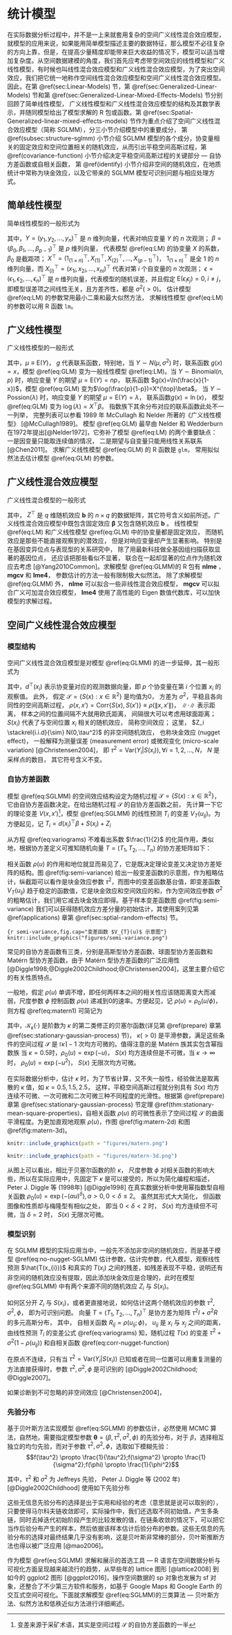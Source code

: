 # 统计模型 {#models}

在实际数据分析过程中，并不是一上来就套用复杂的空间广义线性混合效应模型，就模型的应用来说，如果能用简单模型描述主要的数据特征，那么模型不必往复杂的方向上靠，但是，在提高少量精度却能带来巨大收益的情况下，模型可以适当增加复杂度。从空间数据建模的角度，我们首先应考虑带空间效应的线性模型和广义线性模型，有时候也叫线性混合效应模型和广义线性混合效应模型，为了突出空间效应，我们把它统一地称作空间线性混合效应模型和空间广义线性混合效应模型。因此，在第 \@ref(sec:Linear-Models) 节，第 \@ref(sec:Generalized-Linear-Models) 节和第 \@ref(sec:Generalized-Linear-Mixed-Effects-Models) 节分别回顾了简单线性模型， 广义线性模型和广义线性混合效应模型的结构及其数学表示，并随同模型给出了模型求解的 R 包或函数。第 \@ref(sec:Spatial-Generalized-linear-mixed-effects-models) 节作为重点介绍了空间广义线性混合效应模型（简称 SGLMM），分三小节介绍模型中的重要成分， 第  \@ref(subsec:structure-sglmm) 小节介绍 SGLMM 模型的各个成分，协变量相关的固定效应和空间位置相关的随机效应，从而引出平稳空间高斯过程，第 \@ref(covariance-function) 小节介绍决定平稳空间高斯过程的关键部分 --- 自协方差函数或自相关函数， 第 \@ref(identify) 小节介绍非空间的随机效应，在地质统计中常称为块金效应，以及它带来的 SGLMM 模型可识别问题与相应处理方式。


## 简单线性模型 {#sec:Linear-Models}

简单线性模型的一般形式为

\begin{equation}
Y = X^{\top}\beta + \epsilon, \mathrm{E}(\epsilon) = 0, \mathrm{Cov}(\epsilon) = \sigma^2\mathbf{I}  (\#eq:LM)
\end{equation}

\noindent 其中，$Y = (y_1,y_2,\ldots,y_n)^{\top}$ 是 $n$ 维列向量，代表对响应变量 $Y$ 的 $n$ 次观测； $\beta = (\beta_0,\beta_1,\ldots,\beta_{p-1})^{\top}$ 是 $p$ 维列向量， 代表模型 \@ref(eq:LM) 的协变量 $X$ 的系数，$\beta_0$ 是截距项； $X^{\top} = (1_{(1\times n)}^{\top},X_{(1)}^{\top},X_{(2)}^{\top},\ldots,X_{(p-1)}^{\top})$， $1_{(1\times n)}^{\top}$ 是全 1 的 $n$ 维列向量，而 $X_{(i)}^{\top} = (x_{1i},x_{2i},\ldots,x_{ni})^{\top}$ 代表对第 $i$ 个自变量的 $n$ 次观测； $\epsilon = (\epsilon_1,\epsilon_2,\ldots,\epsilon_n)^{\top}$ 是 $n$ 维列向量，代表模型的随机误差，并且假定 $\mathrm{E}(\epsilon_i \epsilon_j) = 0, i \ne j$， 即模型误差项之间线性无关，且方差齐性，都是 $\sigma^2(>0)$。 估计模型 \@ref(eq:LM) 的参数常用最小二乘和最大似然方法， 求解线性模型 \@ref(eq:LM) 的参数可以用 R 函数 `lm`。


## 广义线性模型 {#sec:Generalized-Linear-Models}

广义线性模型的一般形式

\begin{equation}
g(\mu) = X^{\top}\beta  (\#eq:GLM)
\end{equation}

\noindent 其中，$\mu \equiv \mathrm{E}(Y)$， $g$ 代表联系函数，特别地，当 $Y \sim N(\mu,\sigma^2)$ 时，联系函数 $g(x) = x$，模型 \@ref(eq:GLM) 变为一般线性模型 \@ref(eq:LM)。当 $Y \sim \mathrm{Binomial}(n,p)$ 时，响应变量 $Y$ 的期望 $\mu =\mathrm{E}(Y) = np$， 联系函数 $g(x)=\ln(\frac{x}{1-x})$，模型 \@ref(eq:GLM) 变为$\log(\frac{p}{1-p})=X^{\top}\beta$。 当 $Y \sim \mathrm{Possion}(\lambda)$ 时，响应变量 $Y$ 的期望 $\mu =\mathrm{E}(Y) = \lambda$， 联系函数$g(x) = \ln(x)$， 模型 \@ref(eq:GLM) 变为 $\log(\lambda) = X^{\top}\beta$。 指数族下其余分布对应的联系函数此处不一一列举， 完整列表可以参看 1989 年 McCullagh 和 Nelder 所著的《广义线性模型》 [@McCullagh1989]。 模型 \@ref(eq:GLM) 最早由 Nelder 和 Wedderburn 在1972年提出[@Nelder1972]，它弥补了模型 \@ref(eq:LM) 的两个重要缺点： 一是因变量只能取连续值的情况， 二是期望与自变量只能用线性关系联系 [@Chen2011]。 求解广义线性模型 \@ref(eq:GLM) 的 R 函数是 `glm`， 常用拟似然法去估计模型 \@ref(eq:GLM) 的参数。

## 广义线性混合效应模型 {#sec:Generalized-Linear-Mixed-Effects-Models}

广义线性混合模型的一般形式

\begin{equation}
g(\mu) = X^{\top}\boldsymbol{\beta} + Z^{\top}\mathbf{b}  (\#eq:GLMM)
\end{equation}

\noindent 其中， $Z^{\top}$ 是 $q$ 维随机效应 $\mathbf{b}$ 的 $n \times q$ 的数据矩阵，其它符号含义如前所述。广义线性混合效应模型中既包含固定效应 $\boldsymbol{\beta}$ 又包含随机效应 $\mathbf{b}$ 。 线性模型 \@ref(eq:LM) 和广义线性模型 \@ref(eq:GLM) 中的协变量都是固定效应， 而随机效应是那些不能直接观察到的潜效应， 但是对响应变量却产生显著影响。 特别是在基因变异位点与表现型的关系研究中， 除了用最新科技做全基因组扫描获取显著的基因位点， 还应该把那些看似不显著， 联合在一起却显著的位点作为随机效应去考虑 [@Yang2010Common]。求解模型 \@ref(eq:GLMM)的 R 包有 **nlme** ，**mgcv**  和 **lme4**， 参数估计的方法一般有限制极大似然法。 除了求解模型 \@ref(eq:GLMM) 外， **nlme** 可以拟合一些非线性混合效应模型， **mgcv** 可以拟合广义可加混合效应模型， **lme4** 使用了高性能的 Eigen 数值代数库，可以加快模型的求解过程。

## 空间广义线性混合效应模型 {#sec:Spatial-Generalized-linear-mixed-effects-models}

### 模型结构 {#subsec:structure-sglmm}

空间广义线性混合效应模型是对模型 \@ref(eq:GLMM) 的进一步延伸，其一般形式为

\begin{equation}
g(\mu_i) = d(x_i)^{\top}\beta + S(x_i) + Z_i (\#eq:SGLMM)
\end{equation}

\noindent 其中，$d^{\top}(x_i)$ 表示协变量对应的观测数据向量，即 $p$ 个协变量在第 $i$ 个位置 $x_i$ 的观察值。 此外， 假定 $\mathcal{S} = \{S(x): x \in \mathbb{R}^2\}$ 是均值为0， 方差为 $\sigma^2$，平稳且各向同性的空间高斯过程， $\rho(x,x') = \mathrm{Corr}\{S(x),S(x')\} \equiv \rho(\|x,x'\|)$， $\|\cdot\|$ 表示距离， 样本之间的位置间隔不大就用欧氏距离， 间隔很大可以考虑用球面距离； $S(x_i)$ 代表了与空间位置 $x_i$ 相关的随机效应， 简称空间效应； 这里， $Z_i \stackrel{i.i.d}{\sim} N(0,\tau^2)$ 的非空间随机效应， 也称块金效应 (nugget effect)， 一般解释为测量误差 (measurement error) 或微观变化 (micro-scale variation) [@Christensen2004]， 即 $\tau^2=\mathrm{Var}(Y_{i}|S(x_{i})),\forall i = 1,2, \ldots, N$， $N$ 是采样点的数目， 其它符号含义不变。


### 自协方差函数 {#covariance-function}

模型 \@ref(eq:SGLMM) 的空间效应结构设定为随机过程 $\mathcal{S} = \{S(x): x \in \mathbb{R}^2\}$，它由自协方差函数决定。在给出随机过程 $\mathcal{S}$ 的自协方差函数之前， 先计算一下它的理论变差 $V(x,x')$^[变差来源于采矿术语，其实是空间过程 $\mathcal{S}$ 的自协方差函数的一半]，模型 \@ref(eq:SGLMM) 的线性预测 $T_{i}$ 的变差 $V_{T}(u_{ij})$。为方便起见，记 $T_{i} = d(x_i)^{\top}\beta + S(x_i) + Z_i$

\begin{equation}
\begin{aligned}
V(x,x') 
      &= \frac{1}{2}\mathrm{Var}\{S(x)-S(x')\}\\
      &= \frac{1}{2}\mathrm{Cov}(S(x)-S(x'),S(x)-S(x'))\\
      &= \frac{1}{2}\{E[S(x)-S(x')][S(x)-S(x')]-[E(S(x)-S(x'))]^2\}\\
      &= \sigma^2-\mathrm{Cov}(S(x),S(x'))=\sigma^2\{1-\rho(u)\}\\
V_{T}(u_{ij})
      &= \frac{1}{2}\mathrm{Var}\{T_{i}(x)-T_{j}(x)\} \\
      &= \frac{1}{2}\mathrm{E}[(T_{i}-T_{j})^2]=\tau^2+\sigma^2(1-\rho(u_{ij})) 
\end{aligned} (\#eq:variograms)
\end{equation}

\noindent 从方程 \@ref(eq:variograms) 不难看出系数 $\frac{1}{2}$ 的化简作用，类似地，根据协方差定义可推知随机向量 $T = (T_1,T_2,\ldots,T_n)$ 的协方差矩阵如下：

\begin{equation}
\begin{aligned}
\mathrm{Cov}(T_{i}(x),T_{i}(x)) &= \mathrm{E}[S(x_i)]^2 + \mathrm{E}Z_{i}^{2}= \sigma^2+\tau^2 \\
\mathrm{Cov}(T_{i}(x),T_{j}(x)) &= \mathrm{E}[S(x_i)S(x_j)]  = \sigma^2\rho(u_{ij})
\end{aligned}
\end{equation}

\noindent 相关函数 $\rho(u)$ 的作用和地位就显而易见了，它是既决定理论变差又决定协方差矩阵的结构。图 \@ref(fig:semi-variance) 给出一般变差函数的示意图，作为粗略估计，纵截距可以看作是块金效应参数 $\tau^2$，而图中的变差函数基台值，即变差函数 $V_{T}(u_{ij})$ 趋于稳定的函数值，它是块金效应和空间效应的和，作为空间效应参数 $\sigma^2$ 的粗略估计，我们用它减去块金效应即得。基于样本变差函数图 \@ref(fig:semi-variance) 我们可以获得随机效应方差分量的初始估计，其使用案列见第 \@ref(applications) 章第 \@ref(sec:sptial-random-effects) 节。

```{r semi-variance,fig.cap="变差函数 $V_{T}(u)$ 示意图"}
knitr::include_graphics("figures/semi-variance.png")
```

常见的自协方差函数有三类，分别是高斯型协方差函数、球面型协方差函数和 Matérn 型协方差函数，由于 Matérn 型协方差函数的广泛应用性 [@Diggle1998;@Diggle2002Childhood;@Christensen2004]，这里主要介绍它的有关性质特点。

\begin{equation}
\rho(u)=\{2^{\kappa -1}\Gamma(\kappa)\}^{-1}(u/\phi)^{\kappa}\mathcal{K}_{\kappa}(u/\phi),u > 0 (\#eq:matern1)
\end{equation}

\noindent 一般地，假定 $\rho(u)$ 单调不增，即任何两样本之间的相关性应该随距离变大而减弱，尺度参数 $\phi$ 控制函数 $\rho(u)$ 递减到0的速率。方便起见，记 $\rho(u) = \rho_{0}(u/\phi)$，则方程 \@ref(eq:matern1) 可简记为

\begin{equation}
\rho_{0}(u)=\{2^{\kappa -1}\Gamma(\kappa)\}^{-1}(u)^{\kappa}\mathcal{K}_{\kappa}(u),u > 0 (\#eq:matern2)
\end{equation}

\noindent 其中，$\mathcal{K}_{\kappa}(\cdot)$ 是阶数为 $\kappa$ 的第二类修正的贝塞尔函数(详见第 \@ref(prepare) 章第\@ref(sec:stationary-gaussian-process) 节)， $\kappa(>0)$ 是平滑参数，满足这些条件的空间过程 $\mathcal{S}$ 是 $\lceil\kappa\rceil-1$ 次均方可微的。值得注意的是 Matérn 族其实包含幂指数族
\noindent 当 $\kappa = 0.5$时，$\rho_{0}(u) = \exp(-u)$， $S(x)$ 均方连续但是不可微，当 $\kappa \to \infty$ 时， $\rho_{0}(u) = \exp(-u^2)$， $S(x)$ 无限次均方可微。

在实际数据分析中，估计 $\kappa$ 时，为了节省计算，又不失一般性，经验做法是取离散的 $\kappa$ 值，如 $\kappa = 0.5, 1.5, 2.5$， 这样，平稳空间高斯过程就分别具有 $S(x)$ 均方连续不可微、一次可微和二次可微三种不同程度的光滑性。根据第 \@ref(prepare) 章第 \@ref(sec:stationary-gaussian-process) 节定理 \@ref(thm:stationary-mean-square-properties)，自相关函数 $\rho(u)$ 的可微性表示了空间过程 $\mathcal{S}$ 的曲面平滑程度。为更加直观地观察 $\rho(u)$，作图 \@ref(fig:matern-2d) 和图 \@ref(fig:matern-3d)。

```r
knitr::include_graphics(path = "figures/matern.png")
```
```r
knitr::include_graphics(path = "figures/matern-3d.png")
```

从图上可以看出，相比于贝塞尔函数的阶 $\kappa$， 尺度参数 $\phi$ 对相关函数的影响大些，所以在实际应用中，先固定下 $\kappa$ 是可以接受的，所以为简化编程和描述，Peter J. Diggle 等 (1998年) [@Diggle1998] 在真实数据分析中使用幂指数型自相关函数 $\rho_{0}(u) = \exp(-(\alpha u)^{\delta}), \alpha > 0, 0 < \delta \leq 2$。 虽然其形式大大简化， 但函数图像和性质却与梅隆型有相似之处， 即当 $0 < \delta < 2$ 时， $S(x)$ 均方连续但不可微，当 $\delta = 2$ 时， $S(x)$ 无限次可微。

### 模型识别 {#identify}

在 SGLMM 模型的实际应用当中，一般先不添加非空间的随机效应，而是基于模型 \@ref(eq:no-nugget-SGLMM) 估计参数，估计完参数，代入模型，观察线性预测 $\hat{T(x_{i})}$ 和真实的 $T(x_i)$ 之间的残差，如残差表现不平稳，说明还有非空间的随机效应没有提取，因此添加块金效应是合理的，此时在模型 \@ref(eq:SGLMM) 中有两个来源不同的随机效应 $Z_{i}$ 与 $S(x_i)$。

\begin{equation}
g(\mu_i) = d(x_i)^{\top}\beta + S(x_i) (\#eq:no-nugget-SGLMM)
\end{equation}

如何区分开 $Z_{i}$ 与 $S(x_i)$，或者更直接地说，如何估计这两个随机效应的参数 $\tau^2, \sigma^2, \phi$， 即为可识别问题。 向量 $T = (T_1,T_2,\ldots,T_n)^{\top}$ 是协方差为矩阵 $\tau^2I + \sigma^2R$ 的多元高斯分布， 其中， 自相关函数 $R_{ij} = \rho(u_{ij}; \phi)$， $u_{ij}$ 是 $x_i$ 与 $x_j$ 之间的距离，由线性预测 $T_{i}$ 的变差公式 \@ref(eq:variograms) 知，随机过程 $T(x)$ 的变差 $\tau^2 + \sigma^2(1-\rho(u_{ij}))$ 和自相关函数 \@ref(eq:corr-nugget-function) 

\begin{equation}
\rho^{\star}(u) =
\begin{cases}
                                     1 & : x_{i} = x_{j}  \\
\sigma^2\rho(u_{ij})/(\sigma^2+\tau^2) & : x_{i} \neq x_{j}
\end{cases} (\#eq:corr-nugget-function)
\end{equation}

\noindent 在原点不连续，只有当 $\tau^2 = \mathrm{Var}(Y_i|S(x_i))$ 已知或者在同一位置可以用重复测量的方法直接获得时，参数 $\tau^2, \sigma^2, \phi$ 是可识别的 [@Diggle2002Childhood; @Diggle2007]。

如果诊断到不可忽略的非空间效应 [@Christensen2004]，

### 先验分布 {#prior}

基于贝叶斯方法实现模型 \@ref(eq:SGLMM) 的参数估计，必然使用 MCMC 算法，自然地，需要指定模型参数 $\boldsymbol{\theta} = (\beta,\tau^2,\sigma^2,\phi)$ 的先验分布，对于 $\beta$，选择相互独立的均匀先验，而对于参数 $\tau^2,\sigma^2,\phi$，选取如下模糊先验：
$$f(\tau^2) \propto \frac{1}{\tau^2};f(\sigma^2) \propto \frac{1}{\sigma^2};f(\phi) \propto \frac{1}{\phi^2}$$

\noindent 其中，$\tau^2$ 和 $\sigma^2$ 为 Jeffreys 先验， Peter J. Diggle 等 (2002 年) [@Diggle2002Childhood] 使用如下先验分布

\begin{equation*}
\log(\nu^2),\log(\sigma^2),\log(\phi)  \sim \text{正态分布}
\end{equation*}

这些无信息先验分布的选择是出于实用和经验的考虑（意思就是说可以取别的），只要使得马尔科夫链收敛即可，实际操作中，我们还选取不同初始值，产生多条链，同时去掉迭代初始阶段产生的比较发散的值，在链条收敛的情况下，可以把它当作后验分布产生的样本，然后依据该样本估计后验分布的参数。这些无信息的先验分布的选择对最终结果几乎没有影响，这是贝叶斯非常棒的部分，贝叶斯推断方法也得以被广泛应用 [@mao2006]。


作为模型 \@ref(eq:SGLMM) 求解和展示的首选工具 --- R 语言在空间数据分析与可视化方面呈现越来越流行的趋势，从早些年的 lattice 图形 [@lattice2008] 到如今的 ggplot2 图形 [@ggplot2016]，操作空间数据的 sp 对象也发展为 sf 对象，还整合了不少第三方软件和服务，如基于 Google Maps 和 Google Earth 的交互式空间可视化。下面就求解模型 \@ref(eq:SGLMM)的三类算法 --- 贝叶斯方法、似然方法和低秩近似方法进行详细阐述。

<!-- ## 本章小结 {#sec:models} -->
